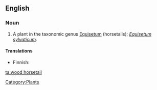 ==English==

===Noun===
{{en-noun|sg=[[wood]] [[horsetail]]}}

# A plant in the taxonomic genus [[Equisetum]] (horsetails); ''[[Equisetum sylvaticum]]''.

====Translations====
{{trans-top|plant}}
*Finnish: {{t-|fi|metsäkorte}}
{{trans-mid}}
{{trans-bottom}}

[[Category:Plants]]

[[ta:wood horsetail]]